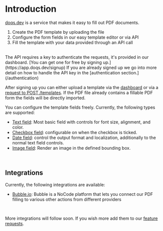# Introduction

[doqs.dev](https://doqs.dev) is a service that makes it easy to fill out PDF documents.

1. Create the PDF template by uploading the file
2. Configure the form fields in our easy template editor or via API
3. Fill the template with your data provided through an API call

<br/>
The API requires a key to authenticate the requests, it's provided in our dashboard. [You can get one for free by signing up.](https://app.doqs.dev/signup)
If you are already signed up we go into more detail on how to handle the API key in the [authentication section.](/authentication)

After signing up you can either upload a template via the [dashboard](https://app.doqs.dev) or via a [request to POST /templates](/pdf-filling/create-template).
If the PDF file already contains a fillable PDF form the fields will be directly imported.

You can configure the template fields freely. Currently, the following types are supported:

* [Text field](/pdf-filling/fields/text): Most basic field with controls for font size, alignment, and color.
* [Checkbox field](/pdf-filling/fields/checkbox): configurable on when the checkbox is ticked.
* [Date field](/pdf-filling/fields/date): control the output format and localization, additionally to the normal text field controls.
* [Image field](/pdf-filling/fields/image): Render an image in the defined bounding box.

<br/>

## Integrations

Currently, the following integrations are available:
* [Bubble.io](https://bubble.io/plugin/doqs---fill-pdf-templates-1664719368519x801167108011720700): Bubble is a NoCode platform that lets you connect our
PDF filling to various other actions from different providers

<br/>

More integrations will follow soon. If you wish more add them to our [feature requests](https://doqs.canny.io/feature-requests).
